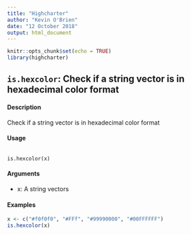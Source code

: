 ```yaml
---
title: "Highcharter"
author: "Kevin O'Brien"
date: "12 October 2018"
output: html_document
---
```


```r

knitr::opts_chunk$set(echo = TRUE)
library(highcharter)
```

## ``is.hexcolor``: Check if a string vector is in hexadecimal color format

#### Description 

Check if a string vector is in hexadecimal color format

#### Usage
<pre><code>
is.hexcolor(x)
</code></pre>

#### Arguments 
* x: A string vectors

#### Examples
```r
x <- c("#f0f0f0", "#FFf", "#99990000", "#00FFFFFF")
is.hexcolor(x)
```
